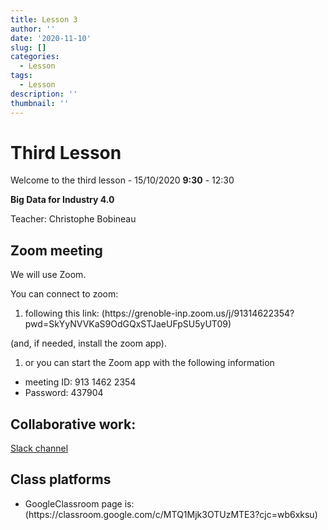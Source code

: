 ```yaml
---
title: Lesson 3
author: ''
date: '2020-11-10'
slug: []
categories:
  - Lesson
tags:
  - Lesson
description: ''
thumbnail: ''
---
```


# Third Lesson

Welcome to the third lesson - 15/10/2020 **9:30** - 12:30

**Big Data for Industry 4.0**

Teacher: Christophe Bobineau


## Zoom meeting

We will use Zoom.

You can connect to zoom:

1. following this link: (https://grenoble-inp.zoom.us/j/91314622354?pwd=SkYyNVVKaS9OdGQxSTJaeUFpSU5yUT09)

(and, if needed, install the zoom app).

1. or you can start the Zoom app with the following information
  + meeting ID: 913 1462 2354
  + Password: 437904


## Collaborative work:

[Slack channel](https://join.slack.com/t/grenobleinpgn-eu88686/shared_invite/zt-hfx5moad-TVv1JsL6coPWuLbJZe~v3g)


## Class platforms

- GoogleClassroom page is: (https://classroom.google.com/c/MTQ1Mjk3OTUzMTE3?cjc=wb6xksu)



